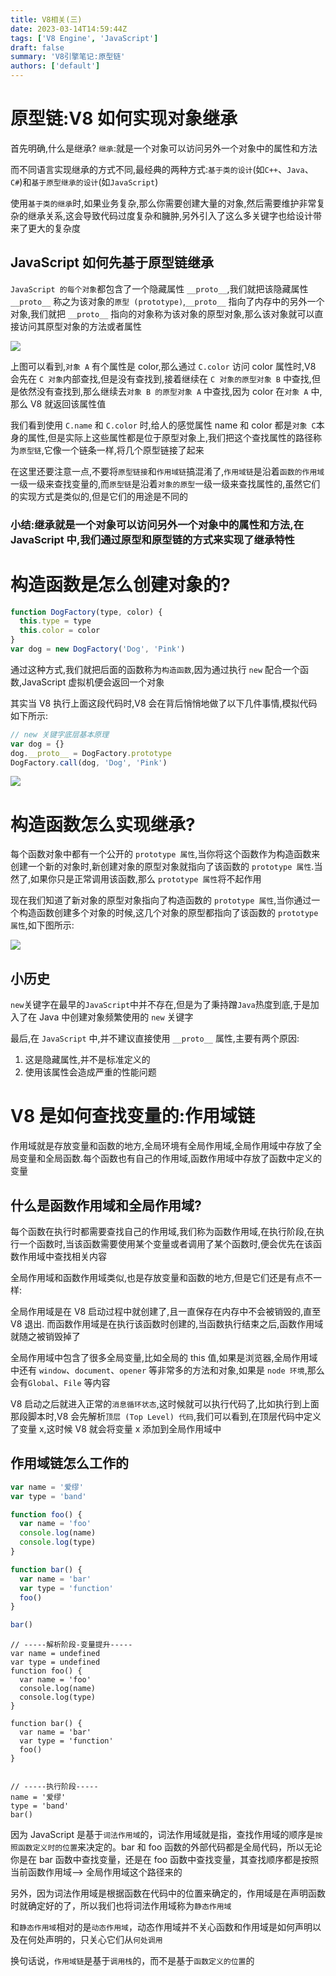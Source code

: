 ```yaml
---
title: V8相关(三)
date: 2023-03-14T14:59:44Z
tags: ['V8 Engine', 'JavaScript']
draft: false
summary: 'V8引擎笔记:原型链'
authors: ['default']
---
```


<TOCInline toc={props.toc} exclude="Overview" toHeading={2} />

# 原型链:V8 如何实现对象继承

首先明确,什么是继承?
`继承`:就是一个对象可以访问另外一个对象中的属性和方法

而不同语言实现继承的方式不同,最经典的两种方式:`基于类的设计`(如`C++`、`Java`、`C#`)和`基于原型继承的设计`(如`JavaScript`)

使用`基于类的继承`时,如果业务复杂,那么你需要创建大量的对象,然后需要维护非常复杂的继承关系,这会导致代码过度复杂和臃肿,另外引入了这么多关键字也给设计带来了更大的复杂度

## JavaScript 如何先基于原型链继承

`JavaScript 的每个对象`都包含了一个隐藏属性 `__proto__`,我们就把该隐藏属性 `__proto__` 称之为该对象的`原型 (prototype)`,`__proto__` 指向了内存中的另外一个对象,我们就把 `__proto__` 指向的对象称为该对象的原型对象,那么该对象就可以直接访问其原型对象的方法或者属性

![](/blog/原型.png)

上图可以看到,`对象 A` 有个属性是 color,那么通过 `C.color` 访问 color 属性时,V8 会先在 `C 对象`内部查找,但是没有查找到,接着继续在 `C 对象的原型对象 B` 中查找,但是依然没有查找到,那么继续去`对象 B 的原型对象 A` 中查找,因为 color 在`对象 A` 中,那么 V8 就返回该属性值

我们看到使用 `C.name` 和 `C.color` 时,给人的感觉属性 name 和 color 都是`对象 C`本身的属性,但是实际上这些属性都是位于原型对象上,我们把这个查找属性的路径称为`原型链`,它像一个链条一样,将几个原型链接了起来

在这里还要注意一点,不要将`原型链接`和`作用域链`搞混淆了,`作用域链`是沿着`函数的作用域`一级一级来查找变量的,而`原型链`是沿着`对象的原型`一级一级来查找属性的,虽然它们的实现方式是类似的,但是它们的用途是不同的

### 小结:继承就是一个对象可以访问另外一个对象中的属性和方法,在 JavaScript 中,我们通过原型和原型链的方式来实现了继承特性

# 构造函数是怎么创建对象的?

```js
function DogFactory(type, color) {
  this.type = type
  this.color = color
}
var dog = new DogFactory('Dog', 'Pink')
```

通过这种方式,我们就把后面的函数称为`构造函数`,因为通过执行 `new` 配合一个函数,JavaScript 虚拟机便会返回一个对象

其实当 V8 执行上面这段代码时,V8 会在背后悄悄地做了以下几件事情,模拟代码如下所示:

```js
// new 关键字底层基本原理
var dog = {}
dog.__proto__ = DogFactory.prototype
DogFactory.call(dog, 'Dog', 'Pink')
```

![](/blog/new关键字.png)

# 构造函数怎么实现继承?

每个函数对象中都有一个公开的 `prototype 属性`,当你将这个函数作为构造函数来创建一个新的对象时,新创建对象的原型对象就指向了该函数的 `prototype 属性`.当然了,如果你只是正常调用该函数,那么 `prototype 属性`将不起作用

现在我们知道了新对象的原型对象指向了构造函数的 `prototype 属性`,当你通过一个构造函数创建多个对象的时候,这几个对象的原型都指向了该函数的 `prototype 属性`,如下图所示:

![](/blog/构造函数.png)

## 小历史

`new`关键字在最早的`JavaScript`中并不存在,但是为了秉持蹭`Java`热度到底,于是加入了在 Java 中创建对象频繁使用的 `new` 关键字

最后,在 `JavaScript` 中,并不建议直接使用 `__proto__` 属性,主要有两个原因:

1. 这是隐藏属性,并不是标准定义的
2. 使用该属性会造成严重的性能问题

# V8 是如何查找变量的:作用域链

作用域就是存放变量和函数的地方,全局环境有全局作用域,全局作用域中存放了全局变量和全局函数.每个函数也有自己的作用域,函数作用域中存放了函数中定义的变量

## 什么是函数作用域和全局作用域?

每个函数在执行时都需要查找自己的作用域,我们称为函数作用域,在执行阶段,在执行一个函数时,当该函数需要使用某个变量或者调用了某个函数时,便会优先在该函数作用域中查找相关内容

全局作用域和函数作用域类似,也是存放变量和函数的地方,但是它们还是有点不一样:<div className="font-bold dark:text-white inline">全局作用域是在 V8 启动过程中就创建了,且一直保存在内存中不会被销毁的,直至 V8 退出. 而函数作用域是在执行该函数时创建的,当函数执行结束之后,函数作用域就随之被销毁掉了</div>

全局作用域中包含了很多全局变量,比如全局的 this 值,如果是浏览器,全局作用域中还有 `window`、`document`、`opener` 等非常多的方法和对象,如果是 `node 环境`,那么会有`Global`、`File` 等内容

V8 启动之后就进入正常的`消息循环状态`,这时候就可以执行代码了,比如执行到上面那段脚本时,V8 会先解析`顶层 (Top Level) 代码`,我们可以看到,在顶层代码中定义了变量 x,这时候 V8 就会将变量 x 添加到全局作用域中

## 作用域链怎么工作的

```js
var name = '爱缪'
var type = 'band'

function foo() {
  var name = 'foo'
  console.log(name)
  console.log(type)
}

function bar() {
  var name = 'bar'
  var type = 'function'
  foo()
}

bar()
```

```js:V8处理
// -----解析阶段-变量提升-----
var name = undefined
var type = undefined
function foo() {
  var name = 'foo'
  console.log(name)
  console.log(type)
}

function bar() {
  var name = 'bar'
  var type = 'function'
  foo()
}


// -----执行阶段-----
name = '爱缪'
type = 'band'
bar()
```

因为 JavaScript 是基于`词法作用域`的，词法作用域就是指，查找作用域的顺序是`按照函数定义时的位置`来决定的。bar 和 foo 函数的外部代码都是全局代码，所以无论你是在 bar 函数中查找变量，还是在 foo 函数中查找变量，其查找顺序都是按照当前函数作用域–> 全局作用域这个路径来的

另外，因为词法作用域是根据函数在代码中的位置来确定的，作用域是在声明函数时就确定好的了，所以我们也将词法作用域称为`静态作用域`

和`静态作用域`相对的是`动态作用域`，动态作用域并不关心函数和作用域是如何声明以及在何处声明的，只关心它们从`何处调用`

换句话说，`作用域链`是基于`调用栈`的，而不是基于`函数定义的位置`的
